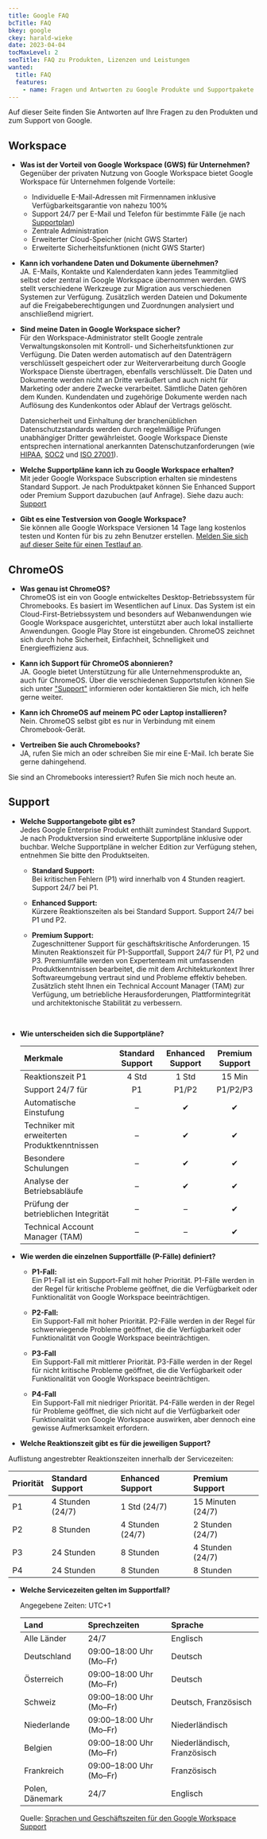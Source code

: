 ```yaml
---
title: Google FAQ
bcTitle: FAQ
bkey: google
ckey: harald-wieke
date: 2023-04-04
tocMaxLevel: 2
seoTitle: FAQ zu Produkten, Lizenzen und Leistungen
wanted:
  title: FAQ
  features:
    - name: Fragen und Antworten zu Google Produkte und Supportpakete
---
```



<Intro>

  Auf dieser Seite finden Sie Antworten auf Ihre Fragen zu den Produkten und zum Support von Google.

</Intro>

<TOC />


## Workspace


- **Was ist der Vorteil von Google Workspace (GWS) für Unternehmen?** <br />
  Gegenüber der privaten Nutzung von Google Workspace bietet Google Workspace für Unternehmen folgende Vorteile:

  - Individuelle E-Mail-Adressen mit Firmennamen inklusive Verfügbarkeitsgarantie von nahezu 100%
  - Support 24/7 per E-Mail und Telefon für bestimmte Fälle (je nach [Supportplan](#support))
  - Zentrale Administration
  - Erweiterter Cloud-Speicher (nicht GWS Starter)
  - Erweiterte Sicherheitsfunktionen (nicht GWS Starter)


- **Kann ich vorhandene Daten und Dokumente übernehmen?** <br />
  JA. E-Mails, Kontakte und Kalenderdaten kann jedes Teammitglied selbst oder zentral in Google Workspace übernommen werden. GWS stellt verschiedene Werkzeuge zur Migration aus verschiedenen Systemen zur Verfügung. Zusätzlich werden Dateien und Dokumente auf die Freigabeberechtigungen und Zuordnungen analysiert und anschließend migriert.


- **Sind meine Daten in Google Workspace sicher?** <br />
  Für den Workspace-Administrator stellt Google zentrale Verwaltungskonsolen mit Kontroll- und Sicherheitsfunktionen zur Verfügung.
  Die Daten werden automatisch auf den Datenträgern verschlüsselt gespeichert oder zur Weiterverarbeitung durch Google Workspace Dienste übertragen, ebenfalls verschlüsselt.
  Die Daten und Dokumente werden nicht an Dritte veräußert und auch nicht für Marketing oder andere Zwecke verarbeitet. Sämtliche Daten gehören dem Kunden. Kundendaten und zugehörige Dokumente werden nach Auflösung des Kundenkontos oder Ablauf der Vertrags gelöscht. <br />

  Datensicherheit und Einhaltung der branchenüblichen Datenschutzstandards werden durch regelmäßige Prüfungen  unabhängiger Dritter gewährleistet. Google Workspace Dienste entsprechen international anerkannten Datenschutzanforderungen (wie [HIPAA](# "US-Leitfaden zur Sicherheit von Gesundheitsdaten"), [SOC2](# "Zertifizierung von Cloud-Anbietern") und [ISO 27001](https://www.bsigroup.com/de-DE/ISOIEC-27001-Informationssicherheit/ "Internationaler Standard für die Realisierung eines Informationssicherheitmanagementsystems (ISMS")).


- **Welche Supportpläne kann ich zu Google Workspace erhalten?** <br />
  Mit jeder Google Workspace Subscription erhalten sie mindestens Standard Support.
  Je nach Produktpaket können Sie Enhanced Support oder Premium Support dazubuchen (auf Anfrage).
  Siehe dazu auch: [Support](#support)

- **Gibt es eine Testversion von Google Workspace?** <br />
  Sie können alle Google Workspace Versionen 14 Tage lang kostenlos testen und Konten für bis zu zehn Benutzer erstellen.
  [Melden Sie sich auf dieser Seite für einen Testlauf an](https://workspace.google.com/business/signup/welcome).


## ChromeOS

- **Was genau ist ChromeOS?** <br />
  ChromeOS ist ein von Google entwickeltes Desktop-Betriebssystem für Chromebooks. Es basiert im Wesentlichen auf Linux.
  Das System ist ein Cloud-First-Betriebssystem und besonders auf Webanwendungen wie Google Workspace ausgerichtet, unterstützt aber auch lokal installierte Anwendungen. Google Play Store ist eingebunden.
  ChromeOS zeichnet sich durch hohe Sicherheit, Einfachheit, Schnelligkeit und Energieeffizienz aus.

- **Kann ich Support für ChromeOS abonnieren?** <br />
  JA. Google bietet Unterstützung für alle Unternehmensprodukte an, auch für ChromeOS. Über die verschiedenen Supportstufen können Sie sich unter ["Support"](#support) informieren oder kontaktieren Sie mich, ich helfe gerne weiter.

- **Kann ich ChromeOS auf meinem PC oder Laptop installieren?** <br />
  Nein. ChromeOS selbst gibt es nur in Verbindung mit einem Chromebook-Gerät.

- **Vertreiben Sie auch Chromebooks?** <br />
  JA, rufen Sie mich an oder schreiben Sie mir eine E-Mail. Ich berate Sie gerne dahingehend.


<GetInTouch variant="info">

Sie sind an Chromebooks interessiert? Rufen Sie mich noch heute an.

</GetInTouch>


## Support


- **Welche Supportangebote gibt es?** <br />
  Jedes Google Enterprise Produkt enthält zumindest Standard Support.
  Je nach Produktversion sind erweiterte Supportpläne inklusive oder buchbar.
  Welche Supportpläne in welcher Edition zur Verfügung stehen, entnehmen Sie bitte den Produktseiten.

  - **Standard Support:** <br />
    Bei kritischen Fehlern (P1) wird innerhalb von 4 Stunden reagiert. Support 24/7 bei P1.

  - **Enhanced Support:** <br />
    Kürzere Reaktionszeiten als bei Standard Support. Support 24/7 bei P1 und P2.

  - **Premium Support:** <br />
    Zugeschnittener Support für geschäftskritische Anforderungen. 15 Minuten Reaktionszeit für P1-Supportfall, Support 24/7 für P1, P2 und P3. Premiumfälle werden von Expertenteam mit umfassenden Produktkenntnissen bearbeitet, die mit dem Architekturkontext Ihrer Softwareumgebung vertraut sind und Probleme effektiv beheben. Zusätzlich steht Ihnen ein Technical Account Manager (TAM) zur Verfügung, um betriebliche Herausforderungen, Plattformintegrität und architektonische Stabilität zu verbessern.

<br />

- **Wie unterscheiden sich die Supportpläne?** <br />

  | Merkmale | Standard Support | Enhanced Support | Premium Support |
  |:--- |:---:|:---:|:---:|
  | Reaktionszeit P1 | 4 Std | 1 Std | 15 Min |
  | Support 24/7 für | P1 | P1/P2 | P1/P2/P3 |
  | Automatische Einstufung  | –  | ✔  | ✔ |
  | Techniker mit erweiterten Produktkenntnissen | –  | ✔  | ✔ |
  | Besondere Schulungen | –  | ✔  | ✔ |
  | Analyse der Betriebsabläufe | –  | ✔  | ✔ |
  | Prüfung der betrieblichen Integrität | –  |  –  | ✔  |
  | Technical Account Manager (TAM)| –  |  –  | ✔  |


- **Wie werden die einzelnen Supportfälle (P-Fälle) definiert?** <br />

  - **P1-Fall:** <br />
    Ein P1-Fall ist ein Support-Fall mit hoher Priorität. P1-Fälle werden in der Regel für kritische Probleme geöffnet, die die Verfügbarkeit oder Funktionalität von Google Workspace beeinträchtigen.

  - **P2-Fall:** <br />
    Ein Support-Fall mit hoher Priorität. P2-Fälle werden in der Regel für schwerwiegende Probleme geöffnet, die die Verfügbarkeit oder Funktionalität von Google Workspace beeinträchtigen.

  - **P3-Fall** <br />
    Ein Support-Fall mit mittlerer Priorität. P3-Fälle werden in der Regel für nicht kritische Probleme geöffnet, die die Verfügbarkeit oder Funktionalität von Google Workspace beeinträchtigen.

  - **P4-Fall** <br />
    Ein Support-Fall mit niedriger Priorität. P4-Fälle werden in der Regel für Probleme geöffnet, die sich nicht auf die Verfügbarkeit oder Funktionalität von Google Workspace auswirken, aber dennoch eine gewisse Aufmerksamkeit erfordern.




 - **Welche Reaktionszeit gibt es für die jeweiligen Support?** <br />

 Auflistung angestrebter Reaktionszeiten innerhalb der Servicezeiten:

 | Priorität | Standard Support | Enhanced Support | Premium Support |
 |:---|:---|:---|:---|
 | P1 | 4 Stunden (24/7) | 1 Std (24/7) | 15 Minuten (24/7) |
 | P2 | 8 Stunden | 4 Stunden (24/7) | 2 Stunden (24/7) |
 | P3 | 24 Stunden | 8 Stunden | 4 Stunden (24/7) |
 | P4 | 24 Stunden | 8 Stunden | 8 Stunden |




- **Welche Servicezeiten gelten im Supportfall?** <br />

  Angegebene Zeiten: UTC+1

  | Land | Sprechzeiten | Sprache |
  |:--- |:---|:---|
  | Alle Länder | 24/7 | Englisch |
  | Deutschland | 09:00–18:00 Uhr (Mo–Fr) | Deutsch |
  | Österreich  | 09:00–18:00 Uhr (Mo–Fr) | Deutsch |
  | Schweiz  | 09:00–18:00 Uhr (Mo–Fr) | Deutsch, Französisch |
  | Niederlande | 09:00–18:00 Uhr (Mo–Fr) | Niederländisch |
  | Belgien | 09:00–18:00 Uhr (Mo–Fr) | Niederländisch, Französisch |
  | Frankreich | 09:00–18:00 Uhr (Mo–Fr) | Französisch |
  | Polen, Dänemark | 24/7 | Englisch |



  Quelle: [Sprachen und Geschäftszeiten für den Google Workspace Support](https://support.google.com/a/table/3247295?hl=de)


<br />





<GetInTouch theme="light" />
